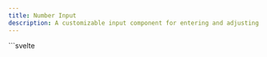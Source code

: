 ```yaml
---
title: Number Input
description: A customizable input component for entering and adjusting numeric values.
---
```



<Tabs>
  <TabItem label="Preview">
    <NumberInputPreview client:load />
  </TabItem>
  <TabItem label="Usage">
    ```svelte
    <script lang="ts">
        import { NumberInput } from "@dxdns/feflow"

        let quantity = $state(0)
    </script>

    <div style="max-width: 150px; margin: 0 auto;">
        {#each ["text", "contained", "outlined"] as variant}
            <NumberInput
                autoFocus
                variant={variant as any}
                bind:value={quantity}
                min={0}
                max={10}
            />
        {/each}
        <NumberInput disabled bind:value={quantity} />
    </div>
    ```

  </TabItem>
</Tabs>
